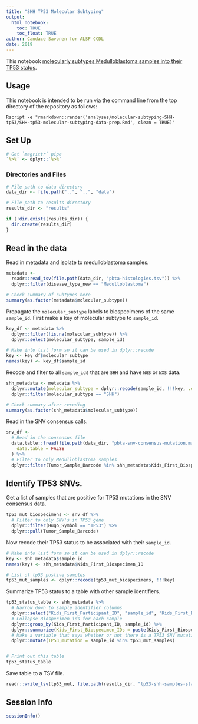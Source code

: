 ```yaml
---
title: "SHH TP53 Molecular Subtyping"
output: 
  html_notebook:
    toc: TRUE
    toc_float: TRUE
author: Candace Savonen for ALSF CCDL
date: 2019
---
```


This notebook [molecularly subtypes Medulloblastoma samples into their TP53 status](https://github.com/AlexsLemonade/OpenPBTA-analysis/issues/247). 

## Usage

This notebook is intended to be run via the command line from the top directory
of the repository as follows:

`Rscript -e "rmarkdown::render('analyses/molecular-subtyping-SHH-tp53/SHH-tp53-molecular-subtyping-data-prep.Rmd', clean = TRUE)"`

## Set Up

```r
# Get `magrittr` pipe
`%>%` <- dplyr::`%>%`
```

### Directories and Files

```r
# File path to data directory
data_dir <- file.path("..", "..", "data")

# File path to results directory
results_dir <- "results"

if (!dir.exists(results_dir)) {
  dir.create(results_dir)
}
```

## Read in the data

Read in metadata and isolate to medulloblastoma samples.

```r
metadata <-
  readr::read_tsv(file.path(data_dir, "pbta-histologies.tsv")) %>%
  dplyr::filter(disease_type_new == "Medulloblastoma")

# Check summary of subtypes here
summary(as.factor(metadata$molecular_subtype))
```

Propagate the `molecular_subtype` labels to biospecimens of the same `sample_id`.
First make a key of molecular subtype to `sample_id`.

```r
key_df <- metadata %>%
  dplyr::filter(!is.na(molecular_subtype)) %>%
  dplyr::select(molecular_subtype, sample_id)

# Make into list form so it can be used in dplyr::recode
key <- key_df$molecular_subtype
names(key) <- key_df$sample_id
```

Recode and filter to all `sample_id`s that are `SHH` and have `WGS` or `WXS` data.

```r
shh_metadata <- metadata %>%
  dplyr::mutate(molecular_subtype = dplyr::recode(sample_id, !!!key, .default = "NA")) %>%
  dplyr::filter(molecular_subtype == "SHH")

# Check summary after recoding
summary(as.factor(shh_metadata$molecular_subtype))
```

Read in the SNV consensus calls. 

```r
snv_df <-
  # Read in the consensus file
  data.table::fread(file.path(data_dir, "pbta-snv-consensus-mutation.maf.tsv.gz"),
    data.table = FALSE
  ) %>%
  # Filter to only Medulloblastoma samples
  dplyr::filter(Tumor_Sample_Barcode %in% shh_metadata$Kids_First_Biospecimen_ID)
```

## Identify TP53 SNVs.

Get a list of samples that are positive for TP53 mutations in the SNV consensus data.

```r
tp53_mut_biospecimens <- snv_df %>%
  # Filter to only SNV's in TP53 gene
  dplyr::filter(Hugo_Symbol == "TP53") %>%
  dplyr::pull(Tumor_Sample_Barcode)
```

Now recode their TP53 status to be associated with their `sample_id`.

```r
# Make into list form so it can be used in dplyr::recode
key <- shh_metadata$sample_id
names(key) <- shh_metadata$Kids_First_Biospecimen_ID

# List of tp53 postive samples
tp53_mut_samples <- dplyr::recode(tp53_mut_biospecimens, !!!key)
```

Summarize TP53 status to a table with other sample identifiers.

```r
tp53_status_table <- shh_metadata %>%
  # Narrow down to sample identifier columns
  dplyr::select("Kids_First_Participant_ID", "sample_id", "Kids_First_Biospecimen_ID") %>%
  # Collapse Biospecimen ids for each sample
  dplyr::group_by(Kids_First_Participant_ID, sample_id) %>%
  dplyr::summarize(Kids_First_Biospecimen_IDs = paste(Kids_First_Biospecimen_ID, collapse = ", ")) %>%
  # Make a variable that says whether or not there is a TP53 SNV mutation
  dplyr::mutate(TP53_mutation = sample_id %in% tp53_mut_samples)


# Print out this table
tp53_status_table
```

Save table to a TSV file. 

```r
readr::write_tsv(tp53_mut, file.path(results_dir, "tp53-shh-samples-status.tsv"))
```

## Session Info

```r
sessionInfo()
```
